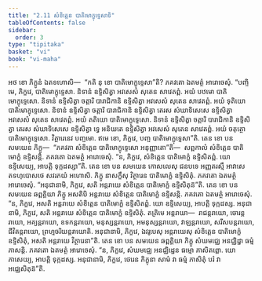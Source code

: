 ```yaml
---
title: "2.11 សំខិត្តេន បាតិមោក្ខុទ្ទេសាទិ"
tableOfContents: false
sidebar:
  order: 3
type: "tipitaka"
basket: "vi"
book: "vi-maha"
---
```



<DynamicBreadcrumb />

<Division number="150" book="vi-maha">

<Paragraph number="624" book="vi-maha">
អថ ខោ ភិក្ខូនំ ឯតទហោសិ—  “កតិ នុ ខោ បាតិមោក្ខុទ្ទេសា”តិ? ភគវតោ ឯតមត្ថំ អារោចេសុំ. “បញ្ចិមេ, ភិក្ខវេ, បាតិមោក្ខុទ្ទេសា. និទានំ ឧទ្ទិសិត្វា អវសេសំ សុតេន សាវេតព្ពំ. អយំ បឋមោ បាតិមោក្ខុទ្ទេសោ. និទានំ ឧទ្ទិសិត្វា ចត្តារិ បារាជិកានិ ឧទ្ទិសិត្វា អវសេសំ សុតេន សាវេតព្ពំ. អយំ ទុតិយោ បាតិមោក្ខុទ្ទេសោ. និទានំ ឧទ្ទិសិត្វា ចត្តារិ បារាជិកានិ ឧទ្ទិសិត្វា តេរស សំឃាទិសេសេ ឧទ្ទិសិត្វា អវសេសំ សុតេន សាវេតព្ពំ. អយំ តតិយោ បាតិមោក្ខុទ្ទេសោ. និទានំ ឧទ្ទិសិត្វា ចត្តារិ បារាជិកានិ ឧទ្ទិសិត្វា តេរស សំឃាទិសេសេ ឧទ្ទិសិត្វា ទ្វេ អនិយតេ ឧទ្ទិសិត្វា អវសេសំ សុតេន សាវេតព្ពំ. អយំ ចតុត្ថោ បាតិមោក្ខុទ្ទេសោ. វិត្ថារេនេវ បញ្ចមោ. ឥមេ ខោ, ភិក្ខវេ, បញ្ច បាតិមោក្ខុទ្ទេសា”តិ.
</Paragraph>

<Paragraph number="625" book="vi-maha">
តេន ខោ បន សមយេន ភិក្ខូ—  “ភគវតា សំខិត្តេន បាតិមោក្ខុទ្ទេសោ អនុញ្ញាតោ”តិ—  សព្ពកាលំ សំខិត្តេន បាតិមោក្ខំ ឧទ្ទិសន្តិ. ភគវតោ ឯតមត្ថំ អារោចេសុំ. “ន, ភិក្ខវេ, សំខិត្តេន បាតិមោក្ខំ ឧទ្ទិសិតព្ពំ. យោ ឧទ្ទិសេយ្យ, អាបត្តិ ទុក្កដស្សា”តិ.
</Paragraph>

<Paragraph number="626" book="vi-maha">
តេន ខោ បន សមយេន កោសលេសុ ជនបទេ អញ្ញតរស្មឹ អាវាសេ តទហុបោសថេ សវរភយំ អហោសិ. ភិក្ខូ នាសក្ខឹសុ វិត្ថារេន បាតិមោក្ខំ ឧទ្ទិសិតុំ. ភគវតោ ឯតមត្ថំ អារោចេសុំ. “អនុជានាមិ, ភិក្ខវេ, សតិ អន្តរាយេ សំខិត្តេន បាតិមោក្ខំ ឧទ្ទិសិតុន៑”តិ.
</Paragraph>

<Paragraph number="627" book="vi-maha">
តេន ខោ បន សមយេន ឆព្ពគ្គិយា ភិក្ខូ អសតិបិ អន្តរាយេ សំខិត្តេន បាតិមោក្ខំ ឧទ្ទិសន្តិ. ភគវតោ ឯតមត្ថំ អារោចេសុំ. “ន, ភិក្ខវេ, អសតិ អន្តរាយេ សំខិត្តេន បាតិមោក្ខំ ឧទ្ទិសិតព្ពំ. យោ ឧទ្ទិសេយ្យ, អាបត្តិ ទុក្កដស្ស. អនុជានាមិ, ភិក្ខវេ, សតិ អន្តរាយេ សំខិត្តេន បាតិមោក្ខំ ឧទ្ទិសិតុំ. តត្រិមេ អន្តរាយា—  រាជន្តរាយោ, ចោរន្តរាយោ, អគ្យន្តរាយោ, ឧទកន្តរាយោ, មនុស្សន្តរាយោ, អមនុស្សន្តរាយោ, វាឡន្តរាយោ, សរីសបន្តរាយោ, ជីវិតន្តរាយោ, ព្រហ្មចរិយន្តរាយោតិ. អនុជានាមិ, ភិក្ខវេ, ឯវរូបេសុ អន្តរាយេសុ សំខិត្តេន បាតិមោក្ខំ ឧទ្ទិសិតុំ, អសតិ អន្តរាយេ វិត្ថារេនា”តិ.
</Paragraph>

<Paragraph number="628" book="vi-maha">
តេន ខោ បន សមយេន ឆព្ពគ្គិយា ភិក្ខូ សំឃមជ្ឈេ អនជ្ឈិដ្ឋា ធម្មំ ភាសន្តិ. ភគវតោ ឯតមត្ថំ អារោចេសុំ. “ន, ភិក្ខវេ, សំឃមជ្ឈេ អនជ្ឈិដ្ឋេន ធម្មោ ភាសិតព្ពោ. យោ ភាសេយ្យ, អាបត្តិ ទុក្កដស្ស. អនុជានាមិ, ភិក្ខវេ, ថេរេន ភិក្ខុនា សាមំ វា ធម្មំ ភាសិតុំ បរំ វា អជ្ឈេសិតុន៑”តិ.
</Paragraph>
</Division>